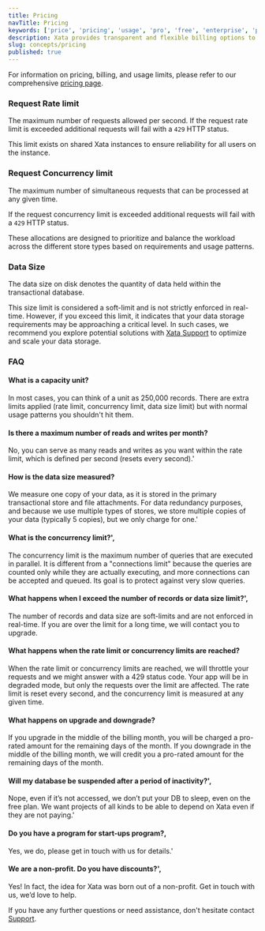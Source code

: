 ```yaml
---
title: Pricing
navTitle: Pricing
keywords: ['price', 'pricing', 'usage', 'pro', 'free', 'enterprise', 'plan']
description: Xata provides transparent and flexible billing options to accommodate user needs
slug: concepts/pricing
published: true
---
```


For information on pricing, billing, and usage limits, please refer to our comprehensive [pricing page](/pricing).

### Request Rate limit

The maximum number of requests allowed per second. If the request rate limit is exceeded additional requests will fail with a `429` HTTP status.

This limit exists on shared Xata instances to ensure reliability for all users on the instance.

### Request Concurrency limit

The maximum number of simultaneous requests that can be processed at any given time.

If the request concurrency limit is exceeded additional requests will fail with a `429` HTTP status.

These allocations are designed to prioritize and balance the workload across the different store types based on requirements and usage patterns.

### Data Size

The data size on disk denotes the quantity of data held within the transactional database.

This size limit is considered a soft-limit and is not strictly enforced in real-time. However, if you exceed this limit, it indicates that your data storage requirements may be approaching a critical level. In such cases, we recommend you explore potential solutions with [Xata Support](https://support.xata.io/hc/en-us) to optimize and scale your data storage.


### FAQ

#### What is a capacity unit?

In most cases, you can think of a unit as 250,000 records. There are extra limits applied (rate limit, concurrency limit, data size limit) but with normal usage patterns you shouldn't hit them.

#### Is there a maximum number of reads and writes per month?
   
No, you can serve as many reads and writes as you want within the rate limit, which is defined per second (resets every second).'
  
#### How is the data size measured?
  
We measure one copy of your data, as it is stored in the primary transactional store and file attachments. For data redundancy purposes, and because we use multiple types of stores, we store multiple copies of your data (typically 5 copies), but we only charge for one.'

#### What is the concurrency limit?',

The concurrency limit is the maximum number of queries that are executed in parallel. It is different from a "connections limit" because the queries are counted only while they are actually executing, and more connections can be accepted and queued. Its goal is to protect against very slow queries.

#### What happens when I exceed the number of records or data size limit?',

The number of records and data size are soft-limits and are not enforced in real-time. If you are over the limit for a long time, we will contact you to upgrade.
 
#### What happens when the rate limit or concurrency limits are reached?
    
When the rate limit or concurrency limits are reached, we will throttle your requests and we might answer with a 429 status code. Your app will be in degraded mode, but only the requests over the limit are affected. The rate limit is reset every second, and the concurrency limit is measured at any given time.
 
#### What happens on upgrade and downgrade?

If you upgrade in the middle of the billing month, you will be charged a pro-rated amount for the remaining days of the month. If you downgrade in the middle of the billing month, we will credit you a pro-rated amount for the remaining days of the month.
  
#### Will my database be suspended after a period of inactivity?',
 
Nope, even if it’s not accessed, we don’t put your DB to sleep, even on the free plan. We want projects of all kinds to be able to depend on Xata even if they are not paying.'

#### Do you have a program for start-ups program?,
   
Yes, we do, please get in touch with us for details.'

#### We are a non-profit. Do you have discounts?',

Yes! In fact, the idea for Xata was born out of a non-profit. Get in touch with us, we’d love to help.


If you have any further questions or need assistance, don't hesitate contact [Support](https://support.xata.io/hc/en-us).
